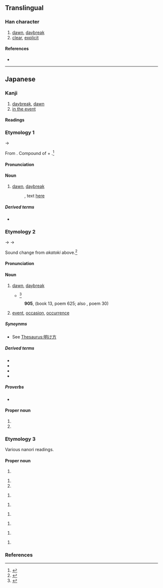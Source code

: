 {{also|曉}}
{{character info/new}}
==Translingual==
{{Han simplified forms|曉|暁|晓}}

===Han character===
{{Han char|rn=72|rad=日|as=08|sn=12|four=|canj=AJTU|ids=⿰日尭}}

# [[dawn]], [[daybreak]]
# [[clear]], [[explicit]]

====References====
* {{Han ref|kx=0497.311|dkj=14031|hdz=21516.011|uh=6681|ud=26241}}

----

==Japanese==
{{ja-kanji forms|暁|曉}}

===Kanji===
{{ja-kanji|grade=c|rs=日08|kyu=曉}}
# [[daybreak]], [[dawn]]
# [[in the event]]

====Readings====
{{ja-readings
|goon=きょう<けう
|kanon=きょう<けう
|kanyoon=ぎょう<げう
|kun=あかつき-, さと-る
|nanori=あきら, あけ, あつき, さとる, てる, ゆたか
}}

===Etymology 1===
{{ja-kanjitab|あかとき|yomi=k}}
{{IPAchar|/aka to<sub>2</sub>ki<sub>1</sub>/}} → {{IPAchar|/akatoki/}}

From {{inh|ja|ojp|sort=あかとき|-}}. Compound of {{m|ja|明|tr=aka||[[bright]]}} + {{m|ja|時|tr=toki||[[time]]}}.<ref name=DJR>{{R:Daijirin}}</ref>

====Pronunciation====
{{ja-pron|y=k|あかとき}}

====Noun====
{{ja-noun|kyu=曉|あかとき}}

# {{lb|ja|archaic|possibly|_|obsolete|sort=あかとき}} [[dawn]], [[daybreak]]
#: {{RQ:Manyoshu|18|4084}}, text [http://jti.lib.virginia.edu/japanese/manyoshu/Man18Yo#4084.html here]
#:: {{ja-usex|m='''安可登吉'''尓 名能里奈久奈流 保登等藝須 伊夜米豆良之久 於毛保由流香母|m_kana='''あかとき'''に なのりなくなる ほととぎす いやめづらしく おもほゆるかも|'''暁'''に名告り鳴くなる[[ほととぎす|霍公鳥]]いやめづらしく思ほゆるかも|'''あかとき''' に な-のり なくなる ほととぎす いや めづらしく おもほゆるかも|rom='''akatoki''' ni nanori nakunaru hototogisu iya mezurashiku omōyuru kamo}}

=====Derived terms=====
* {{ja-r|暁%闇|あかとき%-やみ|[[moonless]] dawn}}

===Etymology 2===
{{ja-kanjitab|あかつき|yomi=k}}
{{IPAchar|/akatoki/}} → {{IPAchar|/akatuki/}} → {{IPAchar|/akat͡suki/}}

Sound change from ''akatoki'' above.<ref name=DJR>{{R:Daijirin}}</ref>

====Pronunciation====
{{ja-pron|y=k|あかつき|dev=3|acc=0|acc_ref=DJR}}

====Noun====
{{ja-noun|kyu=曉|あかつき}}

# [[dawn]], [[daybreak]]
#* {{RQ:Konkōmyō Saishōōkyō Ongi|8 (back)}}<ref>{{R:Konkōmyō Saishōōkyō Ongi}}</ref>
#*: {{lang|ja|天暁 '''アカツキ'''}}
#: '''905''', ''{{w|Kokin Wakashū}}'' (book 13, poem 625; also ''{{w|Ogura Hyakunin Isshu|Hyakunin Isshu}}'', poem 30)
#:: {{ja-usex|[[有明]]のつれなく見えし別れより'''暁'''ばかり[[浮き物|憂きもの]]はなし|ありあけ の つれなく みえし わかれ より '''あかつき''' ばかり うきもの は なし|rom=ariake no tsurenaku mieshi wakare yori '''akatsuki''' bakari ukimono wa nashi|Since that parting when I saw that distant look in the late moon's glare, nothing seems more cruel to me than the hours before '''dawn'''.<ref>{{cite-book|1997|{{w|Shōtetsu}}|editor=Steven D. Carter|Unforgotten Dreams: Poems by the Zen Monk Shōtetsu|series=Translations from the Asian classics |edition=illustrated|publisher=Columbia University Press|isbn=0-2311-0576-2|page=38}}</ref>}}
# [[event]], [[occasion]], [[occurrence]]

=====Synoynms=====
* {{sense|dawn}} See [[Thesaurus:明け方]]

=====Derived terms=====
* {{ja-r|暁%起き|あかつき%-おき|waking up just before daybreak}}
* {{ja-r|暁の空|あかつき の そら|dawning [[sky]]}}
* {{ja-r|暁%闇|あかつき%-やみ|[[moonless]] dawn}}
* {{ja-r|成功の暁には|せいこう の あかつき に は|when one has [[succeed]]ed}}

=====Proverbs=====
* {{ja-r|春眠 暁 を 覚えず|しゅんみん あかつき を おぼえず}}

====Proper noun====
{{ja-pos|proper|あかつき}}

# {{given name|female|lang=ja|sort=あかつき}}
# {{surname|lang=ja|sort=あかつき}}

===Etymology 3===
Various nanori readings.

====Proper noun====
{{ja-pos|proper|あかな}}

# {{given name|female|lang=ja|sort=あかな}}

{{ja-pos|proper|あき}}

# {{given name|female|lang=ja|sort=あき}}
# {{surname|lang=ja|sort=あき}}

{{ja-pos|proper|あきら}}

# {{given name|female|lang=ja|sort=あきら}}

{{ja-pos|proper|きょう|hhira=けう}}

# {{given name|unisex|lang=ja|sort=きよう}}

{{ja-pos|proper|ぎょう|hhira=げう}}

# {{given name|female|lang=ja|sort=きよう'}}

{{ja-pos|proper|さとし}}

# {{given name|male|lang=ja|sort=さとし}}

{{ja-pos|proper|さとる}}

# {{given name|unisex|lang=ja|sort=さとる}}

{{ja-pos|proper|とおる}}

# {{given name|unisex|lang=ja|sort=とおる}}

===References===
<references/>